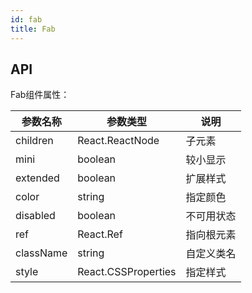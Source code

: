 ```yaml
---
id: fab
title: Fab
---
```


## API

Fab组件属性：

| 参数名称    | 参数类型        | 说明                                                         |
| ----------- | --------------- | ------------------------------------------------------------ |
| children    | React.ReactNode | 子元素  |
| mini    | boolean | 较小显示  |
| extended    | boolean | 扩展样式  |
| color    | string | 指定颜色  |
| disabled    | boolean | 不可用状态  |
| ref    | React.Ref | 指向根元素  |
| className   | string          | 自定义类名 |
| style    | React.CSSProperties | 指定样式  |      

